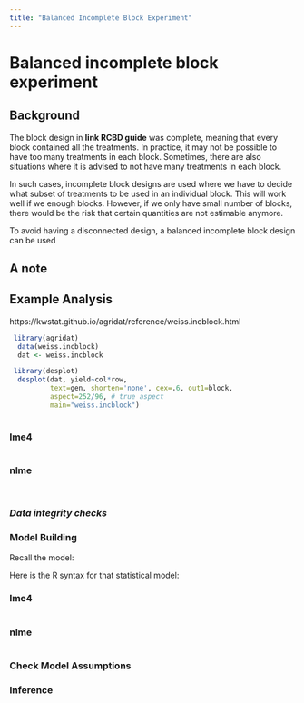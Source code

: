 ```yaml
---
title: "Balanced Incomplete Block Experiment"
---
```


# Balanced incomplete block experiment

## Background

The block design in **link RCBD guide** was complete, meaning that every block contained all the treatments. In practice, it may not be possible to have too many treatments in each block. Sometimes, there are also situations where it is advised to not have many treatments in each block.

In such cases, incomplete block designs are used where we have to decide what subset of treatments to be used in an individual block. This will work well if we enough blocks. However, if we only have small number of blocks, there would be the risk that certain quantities are not estimable anymore.

To avoid having a disconnected design, a balanced incomplete block design can be used 

::: callout-note
## A note


:::


## Example Analysis

https://kwstat.github.io/agridat/reference/weiss.incblock.html

```r
 library(agridat)
  data(weiss.incblock)
  dat <- weiss.incblock
```

```r
 library(desplot)
  desplot(dat, yield~col*row,
          text=gen, shorten='none', cex=.6, out1=block,
          aspect=252/96, # true aspect
          main="weiss.incblock")
  
```

::: {.panel-tabset}

### lme4

```r

```

### nlme

```r

```


:::




|   |   |
|----------|----------------------------------------|    


### *Data integrity checks*



### Model Building


::: {.column-margin}

Recall the model:

$$ $$ 

:::

Here is the R syntax for that statistical model:

::: {.panel-tabset}

### lme4

```r

```

### nlme

```r

```

:::



### Check Model Assumptions


### Inference
